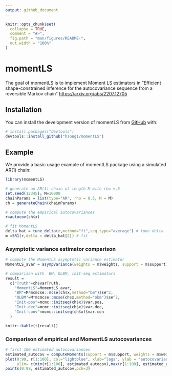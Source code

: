 ```yaml
---
output: github_document
---
```


<!-- README.md is generated from README.Rmd. Please edit that file -->

```r
knitr::opts_chunk$set(
  collapse = TRUE,
  comment = "#>",
  fig.path = "man/figures/README-",
  out.width = "100%"
)
```

# momentLS

<!-- badges: start -->
<!-- badges: end -->

The goal of momentLS is to implement Moment LS estimators in "Efficient shape-constrained inference for the autocovariance sequence from a reversible Markov chain" <https://arxiv.org/abs/2207.12705>

## Installation

You can install the development version of momentLS from [GitHub](https://github.com/) with:

``` r
# install.packages("devtools")
devtools::install_github("hsong1/momentLS")
```

## Example

We provide a basic usage example of momentLS package using a simulated AR(1) chain:

```r
library(momentLS)

# generate an AR(1) chain of length M with rho =.5
set.seed(12345); M=10000
chainParams = list(type="AR", rho = 0.5, M = M)
ch = generateChain(chainParams)

# compute the empirical autocovariances
r=autocov(ch$x)

# fit MomentLS
delta_hat = tune_delta(r,method="ft",seq_type="average") # tune delta
m =SR1(r,delta = delta_hat[2]) # fit
```


### Asymptotic variance estimator comparison

```r
# compute the MomentLS asymptotic variance estimator
MomentLS_avar = asympVariance(weights = m$weights, support = m$support) 

# comparison with  BM, OLBM, init-seq estimators
result = 
  c("Truth"=ch$varTruth,
    "MomentLS"=MomentLS_avar,
    "BM"=M*mcmcse::mcse(ch$x,method="bm")$se^2, 
    "OLBM"=M*mcmcse::mcse(ch$x,method="obm")$se^2,
    "Init-pos"=mcmc::initseq(ch$x)$var.pos,
    "Init-dec"=mcmc::initseq(ch$x)$var.dec,
    "Init-conv"=mcmc::initseq(ch$x)$var.con
  )

knitr::kable(t(result))
```


### Comparison of empirical and MomentLS autocovariances

```r
# first 100 estimated autocovariances
estimated_autocov = computeMoments(support = m$support, weights = m$weights,M = 100)
plot(0:99, r[1:100], col="lightblue", xlab="lags", ylab = "autocovariances", 
     ylim= c(min(r[1:100], estimated_autocov),max(r[1:100], estimated_autocov)))
points(0:99, estimated_autocov,pch=3)
```

